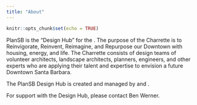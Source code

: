 ```yaml
---
title: "About"
---
```


```r
knitr::opts_chunk$set(echo = TRUE)
```

PlanSB is the “Design Hub” for the \href{http://aiasb.com/design-charrette-2020/} {AIASB 2020 Design Charrette}. The purpose of the Charrette is to Reinvigorate, Reinvent, Reimagine, and Repurpose our Downtown with housing, energy, and life. The Charrette consists of design teams of volunteer architects, landscape architects, planners, engineers, and other experts who are applying their talent and expertise to envision a future Downtown Santa Barbara.

The PlanSB Design Hub is created and managed by \href{http://realsiteplans.com/} {Real Site Plans} and \href{https://ecoquants.com/} {EcoQuants}. 

For support with the Design Hub, please contact Ben Werner.
